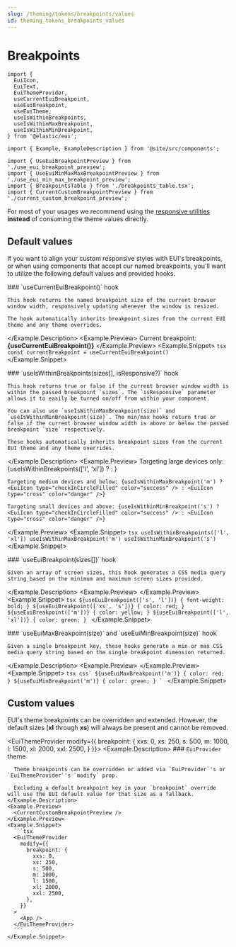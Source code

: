 ```yaml
---
slug: /theming/tokens/breakpoints/values
id: theming_tokens_breakpoints_values
---
```


# Breakpoints

```mdx-code-block
import {
  EuiIcon,
  EuiText,
  EuiThemeProvider,
  useCurrentEuiBreakpoint,
  useEuiBreakpoint,
  useEuiTheme,
  useIsWithinBreakpoints,
  useIsWithinMaxBreakpoint,
  useIsWithinMinBreakpoint,
} from '@elastic/eui';

import { Example, ExampleDescription } from '@site/src/components';

import { UseEuiBreakpointPreview } from './use_eui_breakpoint_preview';
import { UseEuiMinMaxMaxBreakpointPreview } from './use_eui_min_max_breakpoint_preview';
import { BreakpointsTable } from './breakpoints_table.tsx';
import { CurrentCustomBreakpointPreview } from './current_custom_breakpoint_preview';
```

For most of your usages we recommend using the [responsive utilities](utilities.mdx) **instead** of consuming the theme values directly.

## Default values

If you want to align your custom responsive styles with EUI's breakpoints, or when using components that accept our named breakpoints, you'll want to utilize the following default values and provided hooks.

<Example>
  <Example.Description>
    ### `useCurrentEuiBreakpoint()` <Badge color="hollow">hook</Badge>

    This hook returns the named breakpoint size of the current browser window width, responsively updating whenever the window is resized.

    The hook automatically inherits breakpoint sizes from the current EUI theme and any theme overrides.
  </Example.Description>
  <Example.Preview>
    Current breakpoint: <strong>{useCurrentEuiBreakpoint()}</strong>
  </Example.Preview>
  <Example.Snippet>
    ```tsx
    const currentBreakpoint = useCurrentEuiBreakpoint()
    ```
  </Example.Snippet>
</Example>

<Example>
  <Example.Description>
    ### `useIsWithinBreakpoints(sizes[], isResponsive?)` <Badge color="hollow">hook</Badge>

    This hook returns true or false if the current browser window width is within the passed breakpoint `sizes`. The `isResponsive` parameter allows it to easily be turned on/off from within your component.

    You can also use `useIsWithinMaxBreakpoint(size)` and `useIsWithinMinBreakpoint(size)`. The min/max hooks return true or false if the current browser window width is above or below the passed breakpoint `size` respectively.

    These hooks automatically inherits breakpoint sizes from the current EUI theme and any theme overrides.
  </Example.Description>
  <Example.Preview>
    Targeting large devices only: {useIsWithinBreakpoints(['l', 'xl']) ? <EuiIcon type="checkInCircleFilled" color="success" /> : <EuiIcon type="cross" color="danger" />}

    Targeting medium devices and below: {useIsWithinMaxBreakpoint('m') ? <EuiIcon type="checkInCircleFilled" color="success" /> : <EuiIcon type="cross" color="danger" />}

    Targeting small devices and above: {useIsWithinMinBreakpoint('s') ? <EuiIcon type="checkInCircleFilled" color="success" /> : <EuiIcon type="cross" color="danger" />}
  </Example.Preview>
  <Example.Snippet>
    ```tsx
    useIsWithinBreakpoints(['l', 'xl'])
    useIsWithinMaxBreakpoint('m')
    useIsWithinMinBreakpoint('s')
    ```
  </Example.Snippet>
</Example>

<Example>
  <Example.Description>
    ### `useEuiBreakpoint(sizes[])` <Badge color="hollow">hook</Badge>

    Given an array of screen sizes, this hook generates a CSS media query string based on the minimum and maximum screen sizes provided.
  </Example.Description>
  <Example.Preview>
    <UseEuiBreakpointPreview />
  </Example.Preview>
  <Example.Snippet>
    ```tsx
    ${useEuiBreakpoint(['s', 'l'])} {
      font-weight: bold;
    }
    ${useEuiBreakpoint(['xs', 's'])} {
      color: red;
    }
    ${useEuiBreakpoint(['m'])} {
      color: yellow;
    }
    ${useEuiBreakpoint(['l', 'xl'])} {
      color: green;
    }
    ```
  </Example.Snippet>
</Example>

<Example>
  <Example.Description>
    ### `useEuiMaxBreakpoint(size)` and `useEuiMinBreakpoint(size)` <Badge color="hollow">hook</Badge>

    Given a single breakpoint key, these hooks generate a min or max CSS media query string based on the single breakpoint dimension returned.
  </Example.Description>
  <Example.Preview>
    <UseEuiMinMaxMaxBreakpointPreview />
  </Example.Preview>
  <Example.Snippet>
    ```tsx
    css`
      ${useEuiMaxBreakpoint('m')} {
        color: red;
      }
      ${useEuiMinBreakpoint('m')} {
        color: green;
      }
    `
    ```
  </Example.Snippet>
</Example>

<BreakpointsTable />

## Custom values

EUI's theme breakpoints can be overridden and extended. However, the default sizes (**xl** through **xs**) will always be present and cannot be removed.

<EuiThemeProvider
  modify={{ breakpoint: {
    xxs: 0,
    xs: 250,
    s: 500,
    m: 1000,
    l: 1500,
    xl: 2000,
    xxl: 2500,
  }
}}>
  <Example>
    <Example.Description>
      ### `EuiProvider` <Badge color="hollow">theme</Badge>

      Theme breakpoints can be overridden or added via `EuiProvider`'s or `EuiThemeProvider`'s `modify` prop.

      Excluding a default breakpoint key in your `breakpoint` override will use the EUI default value for that size as a fallback.
    </Example.Description>
    <Example.Preview>
      <CurrentCustomBreakpointPreview />
    </Example.Preview>
    <Example.Snippet>
      ```tsx
      <EuiThemeProvider
        modify={{
          breakpoint: {
            xxs: 0,
            xs: 250,
            s: 500,
            m: 1000,
            l: 1500,
            xl: 2000,
            xxl: 2500,
          },
        }}
      >
        <App />
      </EuiThemeProvider>
      ```
    </Example.Snippet>
  </Example>

  <BreakpointsTable />
</EuiThemeProvider>
